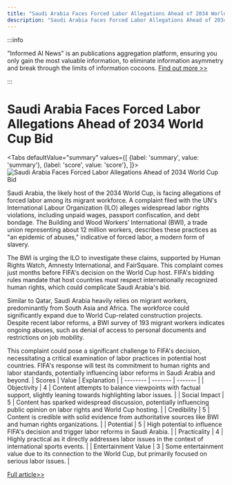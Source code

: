 ```yaml
---
title: "Saudi Arabia Faces Forced Labor Allegations Ahead of 2034 World Cup Bid"
description: "Saudi Arabia Faces Forced Labor Allegations Ahead of 2034 World Cup Bid"
---
```



:::info

"Informed AI News" is an publications aggregation platform, ensuring you only gain the most valuable information, to eliminate information asymmetry and break through the limits of information cocoons.  [Find out more >>](/)

:::

# Saudi Arabia Faces Forced Labor Allegations Ahead of 2034 World Cup Bid


<Tabs
	defaultValue="summary"
	values={[
	{label: 'summary', value: 'summary'},
	{label: 'score', value: 'score'},
]}>
<TabItem value="summary">
<img
  src="https://image.informedainews.com/2024/06/Soc-usO-1717722952-0.jpg"
  alt="Saudi Arabia Faces Forced Labor Allegations Ahead of 2034 World Cup Bid"
/>



Saudi Arabia, the likely host of the 2034 World Cup, is facing allegations of forced labor among its migrant workforce. A complaint filed with the UN's International Labour Organization (ILO) alleges widespread labor rights violations, including unpaid wages, passport confiscation, and debt bondage. The Building and Wood Workers’ International (BWI), a trade union representing about 12 million workers, describes these practices as "an epidemic of abuses," indicative of forced labor, a modern form of slavery.

The BWI is urging the ILO to investigate these claims, supported by Human Rights Watch, Amnesty International, and FairSquare. This complaint comes just months before FIFA's decision on the World Cup host. FIFA's bidding rules mandate that host countries must respect internationally recognized human rights, which could complicate Saudi Arabia's bid.

Similar to Qatar, Saudi Arabia heavily relies on migrant workers, predominantly from South Asia and Africa. The workforce could significantly expand due to World Cup-related construction projects. Despite recent labor reforms, a BWI survey of 193 migrant workers indicates ongoing abuses, such as denial of access to personal documents and restrictions on job mobility.

This complaint could pose a significant challenge to FIFA's decision, necessitating a critical examination of labor practices in potential host countries. FIFA's response will test its commitment to human rights and labor standards, potentially influencing labor reforms in Saudi Arabia and beyond.
</TabItem>
<TabItem value="score">
	| Scores     | Value   | Explanation |
	| -------- | ------- | ------- |
	| Objectivity  | 4    | Content attempts to balance viewpoints with factual support, slightly leaning towards highlighting labor issues.    |
	| Social Impact | 5     | Content has sparked widespread discussion, potentially influencing public opinion on labor rights and World Cup hosting.    |
	| Credibility    | 5    | Content is credible with solid evidence from authoritative sources like BWI and human rights organizations.    |
	| Potential    | 5    | High potential to influence FIFA's decision and trigger labor reforms in Saudi Arabia.    |
	| Practicality    | 4    | Highly practical as it directly addresses labor issues in the context of international sports events.    |
	| Entertainment Value    | 3    | Some entertainment value due to its connection to the World Cup, but primarily focused on serious labor issues.    |
</TabItem>
</Tabs>

[Full article>>](https://www.theguardian.com/global-development/article/2024/jun/05/saudi-arabia-trade-union-forced-labour-migrants-complaint-ilo-fifa-2034-world-cup)
